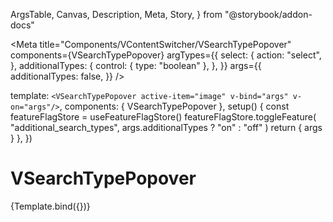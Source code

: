   ArgsTable,
  Canvas,
  Description,
  Meta,
  Story,
} from "@storybook/addon-docs"


<Meta
  title="Components/VContentSwitcher/VSearchTypePopover"
  components={VSearchTypePopover}
  argTypes={{
    select: {
      action: "select",
    },
    additionalTypes: {
      control: { type: "boolean" },
    },
  }}
  args={{
    additionalTypes: false,
  }}
/>

  template: `<VSearchTypePopover active-item="image" v-bind="args" v-on="args"/>`,
  components: { VSearchTypePopover },
  setup() {
    const featureFlagStore = useFeatureFlagStore()
    featureFlagStore.toggleFeature(
      "additional_search_types",
      args.additionalTypes ? "on" : "off"
    )
    return { args }
  },
})

# VSearchTypePopover

<Description of={VSearchTypePopover} />

<ArgsTable of={VSearchTypePopover} />

<Canvas>
  <Story height="480px" name="Default">
    {Template.bind({})}
  </Story>
</Canvas>
